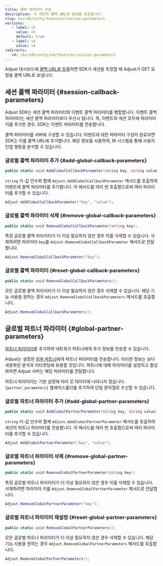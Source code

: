 ```yaml
---
title: 콜백 파라미터 구성
description: 각 세션의 콜백 URL에 정보를 전송합니다.
slug: ko/sdk/unity/features/session-parameters
versions:
   - label: v5
     value: v5
     default: true
   - label: v4
     value: v4
redirects:
   v4: /ko/sdk/unity/v4/features/session-parameters
---
```


Adjust 대시보드에 [콜백 URL을 등록](https://help.adjust.com/ko/article/recommended-placeholders-callbacks)하면 SDK가 세션을 측정할 때 Adjust가 GET 요청을 콜백 URL로 보냅니다.

## 세션 콜백 파라미터 {#session-callback-parameters}

<Callout type="note">

Adjust SDK는 세션 콜백 파라미터와 이벤트 콜백 파라미터를 병합합니다. 이벤트 콜백 파라미터는 세션 콜백 파라미터보다 우선시 됩니다. 즉, 이벤트와 세션 모두에 파라미터 키를 추가한 경우, SDK는 이벤트 파라미터를 전송합니다.

</Callout>

콜백 파라미터를 서버에 구성할 수 있습니다. 이벤트에 대한 파라미터 구성이 완료되면 SDK는 이를 콜백 URL에 추가합니다. 해당 정보를 사용하여, BI 시스템을 통해 사용자 인앱 행동을 분석할 수 있습니다.

### 글로벌 콜백 파라미터 추가 {#add-global-callback-parameters}

<CodeBlock title="메서드 서명">

```cs
public static void AddGlobalCallbackParameter(string key, string value);
```

</CodeBlock>

`string` 키\-값 인수와 함께 `Adjust.AddGlobalCallbackParameter` 메서드를 호출하여 이벤트에 콜백 파라미터를 추가합니다. 이 메서드를 여러 번 호출함으로써 여러 파라미터를 추가할 수 있습니다.

```cs
Adjust.AddGlobalCallbackParameter("key", "value");
```

### 글로벌 콜백 파라미터 삭제 {#remove-global-callback-parameters}

<CodeBlock title="메서드 서명">

```cs
public static void RemoveGlobalCallbackParameter(string key);
```

</CodeBlock>

특정 글로벌 콜백 파라미터가 더 이상 필요하지 않은 경우 이를 삭제할 수 있습니다. 삭제하려면 파라미터 `key`를 `Adjust.RemoveGlobalCallbackParameter` 메서드로 전달합니다.

```cs
Adjust.RemoveGlobalCallbackParameter("key");
```

### 글로벌 콜백 파라미터 {#reset-global-callback-parameters}

<CodeBlock title="메서드 서명">

```cs
public static void RemoveGlobalCallbackParameters();
```

</CodeBlock>

모든 글로벌 콜백 파라미터가 더 이상 필요하지 않은 경우 삭제할 수 있습니다. 해당 기능 사용을 원하는 경우 `Adjust.RemoveGlobalCallbackParameters` 메서드를 호출합니다.

```cs
Adjust.RemoveGlobalCallbackParameters();
```

## 글로벌 파트너 파라미터 {#global-partner-parameters}

[파트너 파라미터](https://help.adjust.com/ko/article/data-sharing-ad-network#map-parameters)를 추가하여 네트워크 파트너에게 추가 정보를 전송할 수 있습니다.

Adjust는 설정한 [외부 파트너](https://help.adjust.com/ko/article/integrated-partners)에게 파트너 파라미터를 전송합니다. 이러한 정보는 보다 세분화된 분석과 리타겟팅에 유용할 것입니다. 파트너에 대해 파라미터를 설정하고 활성화하면 Adjust 서버는 해당 파라미터를 전달합니다.

<Callout type="note">

파트너 파라미터는 기본 설정에 따라 로 데이터에 나타나지 않습니다. `{partner_parameters}` 플레이스홀더를 추가하여 단일 문자열로 수신할 수 있습니다.

</Callout>

### 글로벌 파트너 파라미터 추가 {#add-global-partner-parameters}

<CodeBlock title="메서드 서명">

```cs
public static void AddGlobalPartnerParameter(string key, string value);
```

</CodeBlock>

`string` 키\-값 인수와 함께 `Adjust.AddGlobalPartnerParameter` 메서드를 호출하여 세션의 파트너 파라미터를 전송합니다. 이 메서드를 여러 번 호출함으로써 여러 파라미터를 추가할 수 있습니다.

```cs
Adjust.AddGlobalPartnerParameter("key", "value");
```

### 글로벌 파트너 파라미터 삭제 {#remove-global-partner-parameters}

<CodeBlock title="메서드 서명">

```cs
public static void RemoveGlobalPartnerParameter(string key);
```

</CodeBlock>

특정 글로벌 파트너 파라미터가 더 이상 필요하지 않은 경우 이를 삭제할 수 있습니다. 삭제하려면 파라미터 키를 `Adjust.RemoveGlobalPartnerParameter` 메서드로 전달합니다.

```cs
Adjust.RemoveGlobalPartnerParameter("key");
```

### 글로벌 파트너 파라미터 재설정 {#reset-global-partner-parameters}

<CodeBlock title="메서드 서명">

```cs
public static void RemoveGlobalPartnerParameters();
```

</CodeBlock>

모든 글로벌 파트너 파라미터가 더 이상 필요하지 않은 경우 삭제할 수 있습니다. 해당 기능 사용을 원하는 경우 `Adjust.RemoveGlobalPartnerParameters` 메서드를 호출합니다.

```cs
Adjust.RemoveGlobalPartnerParameters();
```
